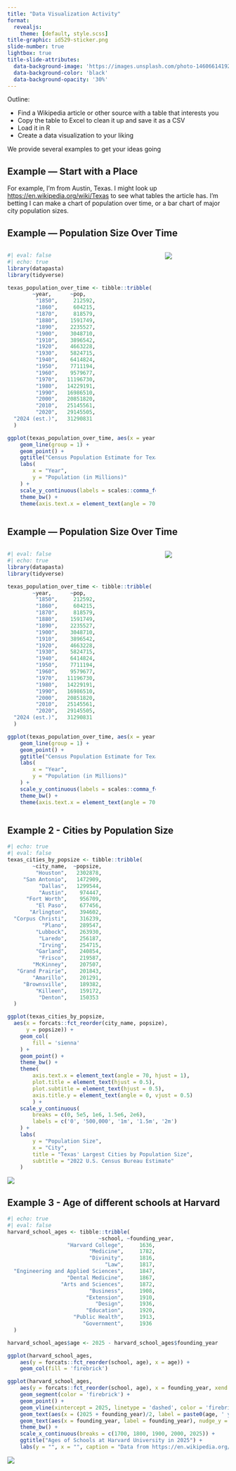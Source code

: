 ```yaml
---
title: "Data Visualization Activity"
format: 
  revealjs:
    theme: [default, style.scss]
title-graphic: id529-sticker.png
slide-number: true
lightbox: true
title-slide-attributes:
  data-background-image: 'https://images.unsplash.com/photo-1460661419201-fd4cecdf8a8b' 
  data-background-color: 'black' 
  data-background-opacity: '30%'
---
```


Outline: 

  - Find a Wikipedia article or other source with a table that interests you 
  - Copy the table to Excel to clean it up and save it as a CSV
  - Load it in R
  - Create a data visualization to your liking

We provide several examples to get your ideas going

## Example — Start with a Place

For example, I'm from Austin, Texas.  I might look up <https://en.wikipedia.org/wiki/Texas> 
to see what tables the article has.  I'm betting I can make a chart of population over time, or 
a bar chart of major city population sizes. 

## Example — Population Size Over Time 

:::{.columns}
:::{.column width='70%'}

```r
#| eval: false
#| echo: true
library(datapasta)
library(tidyverse)

texas_population_over_time <- tibble::tribble(
        ~year,      ~pop,
         "1850",     212592,
         "1860",     604215,
         "1870",     818579,
         "1880",    1591749,
         "1890",    2235527,
         "1900",    3048710,
         "1910",    3896542,
         "1920",    4663228,
         "1930",    5824715,
         "1940",    6414824,
         "1950",    7711194,
         "1960",    9579677,
         "1970",   11196730,
         "1980",   14229191,
         "1990",   16986510,
         "2000",   20851820,
         "2010",   25145561,
         "2020",   29145505,
  "2024 (est.)",   31290831
  )

ggplot(texas_population_over_time, aes(x = year, y = pop / 1e6)) + 
    geom_line(group = 1) + 
    geom_point() + 
    ggtitle("Census Population Estimate for Texas") + 
    labs(
        x = "Year",
        y = "Population (in Millions)"
    ) + 
    scale_y_continuous(labels = scales::comma_format()) + 
    theme_bw() + 
    theme(axis.text.x = element_text(angle = 70, hjust = 1)) 
```
:::
:::{.column width='30%'}
![](tx_popsize.png)
:::
::: 

## Example — Population Size Over Time 

:::{.columns}
:::{.column width='70%'}

```r
#| eval: false
#| echo: true
library(datapasta)
library(tidyverse)

texas_population_over_time <- tibble::tribble(
        ~year,      ~pop,
         "1850",     212592,
         "1860",     604215,
         "1870",     818579,
         "1880",    1591749,
         "1890",    2235527,
         "1900",    3048710,
         "1910",    3896542,
         "1920",    4663228,
         "1930",    5824715,
         "1940",    6414824,
         "1950",    7711194,
         "1960",    9579677,
         "1970",   11196730,
         "1980",   14229191,
         "1990",   16986510,
         "2000",   20851820,
         "2010",   25145561,
         "2020",   29145505,
  "2024 (est.)",   31290831
  )

ggplot(texas_population_over_time, aes(x = year, y = pop / 1e6)) + 
    geom_line(group = 1) + 
    geom_point() + 
    ggtitle("Census Population Estimate for Texas") + 
    labs(
        x = "Year",
        y = "Population (in Millions)"
    ) + 
    scale_y_continuous(labels = scales::comma_format()) + 
    theme_bw() + 
    theme(axis.text.x = element_text(angle = 70, hjust = 1)) 
```
:::
:::{.column width='30%'}
![](tx_popsize.png)
:::
::: 

## Example 2 - Cities by Population Size

```r
#| echo: true
#| eval: false
texas_cities_by_popsize <- tibble::tribble(
        ~city_name,  ~popsize,
         "Houston",   2302878,
     "San Antonio",   1472909,
          "Dallas",   1299544,
          "Austin",    974447,
      "Fort Worth",    956709,
         "El Paso",    677456,
       "Arlington",    394602,
  "Corpus Christi",    316239,
           "Plano",    289547,
         "Lubbock",    263930,
          "Laredo",    256187,
          "Irving",    254715,
         "Garland",    240854,
          "Frisco",    219587,
        "McKinney",    207507,
   "Grand Prairie",    201843,
        "Amarillo",    201291,
     "Brownsville",    189382,
         "Killeen",    159172,
          "Denton",    150353
  )

ggplot(texas_cities_by_popsize, 
  aes(x = forcats::fct_reorder(city_name, popsize), 
      y = popsize)) + 
    geom_col(
        fill = 'sienna'
    ) + 
    geom_point() + 
    theme_bw() + 
    theme(
        axis.text.x = element_text(angle = 70, hjust = 1),
        plot.title = element_text(hjust = 0.5),
        plot.subtitle = element_text(hjust = 0.5),
        axis.title.y = element_text(angle = 0, vjust = 0.5)
        ) + 
    scale_y_continuous(
        breaks = c(0, 5e5, 1e6, 1.5e6, 2e6),
        labels = c('0', '500,000', '1m', '1.5m', '2m')
    ) + 
    labs(
        y = "Population Size",
        x = "City",
        title = "Texas' Largest Cities by Population Size",
        subtitle = "2022 U.S. Census Bureau Estimate"
    )
```

![](tx_city_popsizes.png)

## Example 3 - Age of different schools at Harvard

```r
#| echo: true
#| eval: false
harvard_school_ages <- tibble::tribble(
                             ~school, ~founding_year,
                   "Harvard College",     1636,
                          "Medicine",     1782,
                          "Divinity",     1816,
                               "Law",     1817,
  "Engineering and Applied Sciences",     1847,
                   "Dental Medicine",     1867,
                 "Arts and Sciences",     1872,
                          "Business",     1908,
                         "Extension",     1910,
                            "Design",     1936,
                         "Education",     1920,
                     "Public Health",     1913,
                        "Government",     1936
  )

harvard_school_ages$age <- 2025 - harvard_school_ages$founding_year

ggplot(harvard_school_ages, 
    aes(y = forcats::fct_reorder(school, age), x = age)) + 
    geom_col(fill = 'firebrick') 

ggplot(harvard_school_ages, 
    aes(y = forcats::fct_reorder(school, age), x = founding_year, xend = 2025)) + 
    geom_segment(color = 'firebrick') + 
    geom_point() + 
    geom_vline(xintercept = 2025, linetype = 'dashed', color = 'firebrick') + 
    geom_text(aes(x = (2025 + founding_year)/2, label = paste0(age, ' years old')), nudge_y = .3, size = 3, color = 'firebrick') + 
    geom_text(aes(x = founding_year, label = founding_year), nudge_y = -.3, size = 3) + 
    theme_bw() +
    scale_x_continuous(breaks = c(1700, 1800, 1900, 2000, 2025)) + 
    ggtitle("Ages of Schools at Harvard University in 2025") + 
    labs(y = "", x = "", caption = "Data from https://en.wikipedia.org/wiki/Harvard_University")
```

![](harvard_school_ages.png)


